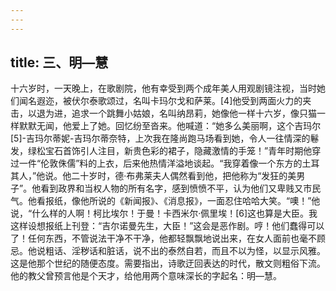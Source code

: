 ```yaml
---
---
---
```

title: 三、明—慧
---




十六岁时，一天晚上，在歌剧院，他有幸受到两个成年美人用观剧镜注视，当时她们闻名遐迩，被伏尔泰歌颂过，名叫卡玛尔戈和萨莱。[4]他受到两面火力的夹击，以退为进，追求一个跳舞小姑娘，名叫纳昂莉，她像他一样十六岁，像只猫一样默默无闻，他爱上了她。回忆纷至沓来。他喊道：“她多么美丽啊，这个吉玛尔[5]-吉玛尔蒂妮-吉玛尔蒂奈特，上次我在隆尚跑马场看到她，令人一往情深的鬈发，绿松宝石首饰引人注目，新贵色彩的裙子，隐藏激情的手笼！”青年时期他穿过一件“伦敦侏儒”料的上衣，后来他热情洋溢地谈起。“我穿着像一个东方的土耳其人，”他说。他二十岁时，德·布弗莱夫人偶然看到他，把他称为“发狂的美男子”。他看到政界和当权人物的所有名字，感到愤愤不平，认为他们又卑贱又市民气。他看报纸，像他所说的《新闻报》、《消息报》，一面忍住哈哈大笑。“噢！”他说，“什么样的人啊！柯比埃尔！于曼！卡西米尔·佩里埃！[6]这也算是大臣。我这样设想报纸上刊登：“吉尔诺曼先生，大臣！”这会是恶作剧。哼！他们蠢得可以了！任何东西，不管说法干净不干净，他都轻飘飘地说出来，在女人面前也毫不顾忌。他说粗话、淫秽话和脏话，说不出的泰然自若，而且不以为怪，以显示风雅。这是他那个世纪的随便态度。需要指出，诗歌迂回表达的时代，散文则粗俗下流。他的教父曾预言他是个天才，给他用两个意味深长的字起名：明—慧。